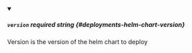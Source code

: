 
<details className="config-field" data-expandable="false" open>
<summary>

##### `version` <span class="config-field-required" data-required="false">required</span> <span class="config-field-type">string</span> <span class="config-field-default"></span> <span class="config-field-enum"></span> {#deployments-helm-chart-version}

Version is the version of the helm chart to deploy

</summary>



</details>
